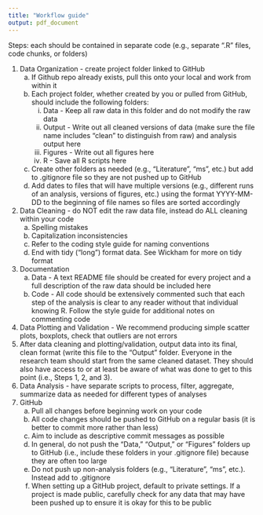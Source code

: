 ```yaml
---
title: "Workflow guide"
output: pdf_document
---
```


Steps: each should be contained in separate code (e.g., separate “.R” files, code chunks, or folders)

1. Data Organization - create project folder linked to GitHub 
    a. If Github repo already exists, pull this onto your local and work from within it
    b. Each project folder, whether created by you or pulled from GitHub, should include the following folders:
        i. Data - Keep all raw data in this folder and do not modify the raw data
        ii. Output - Write out all cleaned versions of data (make sure the file name includes “clean” to distinguish from raw) and analysis output here 
        iii. Figures - Write out all figures here 
        iv. R - Save all R scripts here
    c. Create other folders as needed (e.g., “Literature”, “ms”, etc.) but add to .gitignore file so they are not pushed up to GitHub
    d. Add dates to files that will have multiple versions (e.g., different runs of an analysis, versions of figures, etc.) using the format YYYY-MM-DD to the beginning of file names so files are sorted accordingly
2. Data Cleaning - do NOT edit the raw data file, instead do ALL cleaning within your code 
    a. Spelling mistakes
    b. Capitalization inconsistencies
    c. Refer to the coding style guide for naming conventions
    d. End with tidy (“long”) format data. See Wickham for more on tidy format
3. Documentation
    a. Data - A text README file should be created for every project and a full description of the raw data should be included here
    b. Code - All code should be extensively commented such that each step of the analysis is clear to any reader without that individual knowing R. Follow the style guide for additional notes on commenting code
4. Data Plotting and Validation - We recommend producing simple scatter plots, boxplots, check that outliers are not errors
5. After data cleaning and plotting/validation, output data into its final, clean format (write this file to the “Output” folder. Everyone in the research team should start from the same cleaned dataset. They should also have access to or at least be aware of what was done to get to this point (i.e., Steps 1, 2, and 3).
6. Data Analysis - have separate scripts to process, filter, aggregate, summarize data as needed for different types of analyses
7. GitHub
    a. Pull all changes before beginning work on your code
    b. All code changes should be pushed to GitHub on a regular basis (it is better to commit more rather than less)
    c. Aim to include as descriptive commit messages as possible
    d. In general, do not push the “Data,” “Output,” or “Figures” folders up to GitHub (i.e., include these folders in your .gitignore file) because they are often too large
    e. Do not push up non-analysis folders (e.g., “Literature”, “ms”, etc.). Instead add to .gitignore 
    f. When setting up a GitHub project, default to private settings. If a project is made public, carefully check for any data that may have been pushed up to ensure it is okay for this to be public

